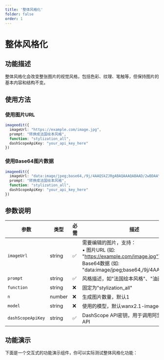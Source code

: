 ```yaml
---
title: '整体风格化'
folder: false
order: 1
---
```


# 整体风格化



## 功能描述

整体风格化会改变整张图片的视觉风格，包括色彩、纹理、笔触等，但保持图片的基本内容和结构不变。

## 使用方法

### 使用图片URL
```typescript
imageedit({
  imageUrl: "https://example.com/image.jpg",
  prompt: "转换成法国绘本风格",
  function: "stylization_all",
  dashScopeApiKey: "your_api_key_here"
})
```

### 使用Base64图片数据
```typescript
imageedit({
  imageUrl: "data:image/jpeg;base64,/9j/4AAQSkZJRgABAQAAAQABAAD/2wBDAAYEBQYFBAYGBQYHBwYIChAKCgkJChQODwwQFxQYGBcUFhYaHSUfGhsjHBYWICwgIyYnKSopGR8tMC0oMCUoKSj/2wBDAQcHBwoIChMKChMoGhYaKCgoKCgoKCgoKCgoKCgoKCgoKCgoKCgoKCgoKCgoKCgoKCgoKCgoKCgoKCgoKCgoKCj/wAARCAABAAEDASIAAhEBAxEB/8QAFQABAQAAAAAAAAAAAAAAAAAAAAv/xAAUEAEAAAAAAAAAAAAAAAAAAAAA/8QAFQEBAQAAAAAAAAAAAAAAAAAAAAX/xAAUEQEAAAAAAAAAAAAAAAAAAAAA/9oADAMBAAIRAxEAPwCdABmX/9k=",
  prompt: "转换成法国绘本风格",
  function: "stylization_all",
  dashScopeApiKey: "your_api_key_here"
})
```

## 参数说明

| 参数 | 类型 | 必需 | 描述 |
|------|------|------|------|
| `imageUrl` | string | ✅ | 需要编辑的图片，支持：<br/>• 图片URL (如: "https://example.com/image.jpg")<br/>• Base64数据 (如: "data:image/jpeg;base64,/9j/4AAQSkZJR...") |
| `prompt` | string | ✅ | 风格描述，如"法国绘本风格"、"油画风格"等 |
| `function` | string | ❌ | 固定为"stylization_all" |
| `n` | number | ❌ | 生成图片数量，默认1 |
| `model` | string | ❌ | 使用的模型，默认wanx2.1-imageedit |
| `dashScopeApiKey` | string | ✅ | DashScope API密钥，用于调用阿里云图像编辑API |

## 功能演示

下面是一个交互式的功能演示组件，你可以实际测试整体风格化功能：


<ImageEditDemo client:only="vue" defaultFunctionType="stylization_all" />
